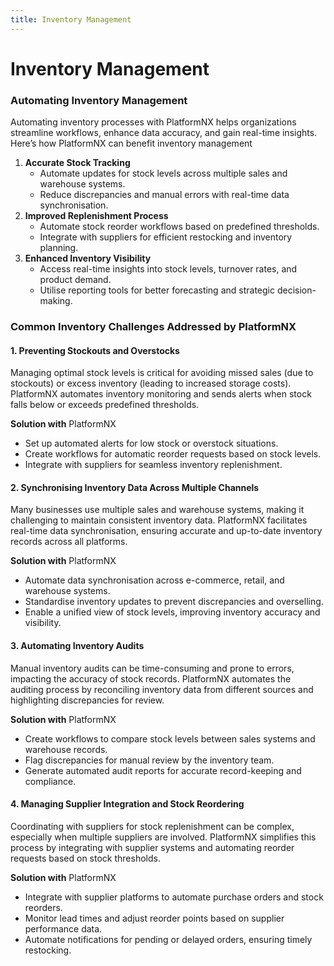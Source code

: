 ```yaml
---
title: Inventory Management
---
```


# Inventory Management

### Automating Inventory Management

Automating inventory processes with PlatformNX helps organizations streamline workflows, enhance data accuracy, and gain real-time insights. Here’s how PlatformNX can benefit inventory management

1. **Accurate Stock Tracking**
   - Automate updates for stock levels across multiple sales and warehouse systems.
   - Reduce discrepancies and manual errors with real-time data synchronisation.
2. **Improved Replenishment Process**
   - Automate stock reorder workflows based on predefined thresholds.
   - Integrate with suppliers for efficient restocking and inventory planning.
3. **Enhanced Inventory Visibility**
   - Access real-time insights into stock levels, turnover rates, and product demand.
   - Utilise reporting tools for better forecasting and strategic decision-making.

### Common Inventory Challenges Addressed by PlatformNX

#### 1. Preventing Stockouts and Overstocks

Managing optimal stock levels is critical for avoiding missed sales (due to stockouts) or excess inventory (leading to increased storage costs). PlatformNX automates inventory monitoring and sends alerts when stock falls below or exceeds predefined thresholds.

**Solution with** PlatformNX

- Set up automated alerts for low stock or overstock situations.
- Create workflows for automatic reorder requests based on stock levels.
- Integrate with suppliers for seamless inventory replenishment.

#### 2. Synchronising Inventory Data Across Multiple Channels

Many businesses use multiple sales and warehouse systems, making it challenging to maintain consistent inventory data. PlatformNX facilitates real-time data synchronisation, ensuring accurate and up-to-date inventory records across all platforms.

**Solution with** PlatformNX

- Automate data synchronisation across e-commerce, retail, and warehouse systems.
- Standardise inventory updates to prevent discrepancies and overselling.
- Enable a unified view of stock levels, improving inventory accuracy and visibility.

#### 3. Automating Inventory Audits

Manual inventory audits can be time-consuming and prone to errors, impacting the accuracy of stock records. PlatformNX automates the auditing process by reconciling inventory data from different sources and highlighting discrepancies for review.

**Solution with** PlatformNX

- Create workflows to compare stock levels between sales systems and warehouse records.
- Flag discrepancies for manual review by the inventory team.
- Generate automated audit reports for accurate record-keeping and compliance.

#### 4. Managing Supplier Integration and Stock Reordering

Coordinating with suppliers for stock replenishment can be complex, especially when multiple suppliers are involved. PlatformNX simplifies this process by integrating with supplier systems and automating reorder requests based on stock thresholds.

**Solution with** PlatformNX

- Integrate with supplier platforms to automate purchase orders and stock reorders.
- Monitor lead times and adjust reorder points based on supplier performance data.
- Automate notifications for pending or delayed orders, ensuring timely restocking.
